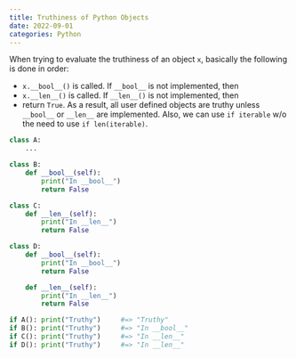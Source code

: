 ```yaml
---
title: Truthiness of Python Objects
date: 2022-09-01
categories: Python
---
```

When trying to evaluate the truthiness of an object `x`, basically the following is done in order:

- `x.__bool__()` is called. If `__bool__` is not implemented, then
- `x.__len__()` is called. If `__len__()` is not implemented, then
- return `True`.
As a result, all user defined objects are truthy unless `__bool__` or `__len__` are implemented. Also, we can use `if iterable` w/o the need to use `if len(iterable)`.

```python
class A:
    ...

class B:
    def __bool__(self):
        print("In __bool__")
        return False

class C:
    def __len__(self):
        print("In __len__")
        return False

class D:
    def __bool__(self):
        print("In __bool__")
        return False

    def __len__(self):
        print("In __len__")
        return False
```

```python
if A(): print("Truthy")     #=> "Truthy"
if B(): print("Truthy")     #=> "In __bool__"
if C(): print("Truthy")     #=> "In __len__"
if D(): print("Truthy")     #=> "In __len__"
```
